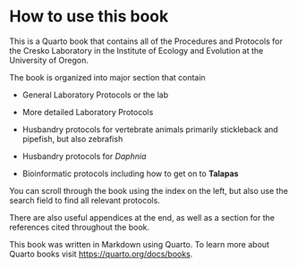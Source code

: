 # How to use this book {.unnumbered}

This is a Quarto book that contains all of the Procedures and Protocols for the Cresko Laboratory in the Institute of Ecology and Evolution at the University of Oregon.

The book is organized into major section that contain

-   General Laboratory Protocols or the lab

-   More detailed Laboratory Protocols

-   Husbandry protocols for vertebrate animals primarily stickleback and pipefish, but also zebrafish

-   Husbandry protocols for *Daphnia*

-   Bioinformatic protocols including how to get on to **Talapas**

You can scroll through the book using the index on the left, but also use the search field to find all relevant protocols.

There are also useful appendices at the end, as well as a section for the references cited throughout the book.

This book was written in Markdown using Quarto. To learn more about Quarto books visit <https://quarto.org/docs/books>.
